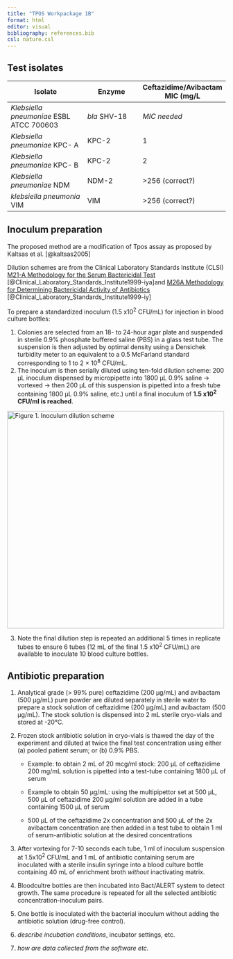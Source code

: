 ```yaml
---
title: "TPOS Workpackage 1B"
format: html
editor: visual
bibliography: references.bib
csl: nature.csl
---
```


## Test isolates

| Isolate                                  | Enzyme       | Ceftazidime/Avibactam MIC (mg/L |
|---------------------------|-------------------|---------------------------|
| *Klebsiella pneumoniae* ESBL ATCC 700603 | *bla* SHV-18 | *MIC needed*                    |
| *Klebsiella pneumoniae* KPC- A           | KPC-2        | 1                               |
| *Klebsiella pneumoniae* KPC- B           | KPC-2        | 2                               |
| *Klebsiella pneumoniae* NDM              | NDM-2        | \>256 (correct?)                |
| *klebsiella pneumonia* VIM               | VIM          | \>256 (correct?)                |

## Inoculum preparation

The proposed method are a modification of Tpos assay as proposed by Kaltsas et al. [@kaltsas2005]

Dilution schemes are from the Clinical Laboratory Standards Institute (CLSI) [M21-A Methodology for the Serum Bactericidal Test](CLSI_M21A.pdf) [@Clinical_Laboratory_Standards_Institute1999-iya]and [M26A Methodology for Determining Bactericidal Activity of Antibiotics](CLSI_M26A.pdf) [@Clinical_Laboratory_Standards_Institute1999-iy]

To prepare a standardized inoculum (1.5 x10^2^ CFU/mL) for injection in blood culture bottles:

1.  Colonies are selected from an 18- to 24-hour agar plate and suspended in sterile 0.9% phosphate buffered saline (PBS) in a glass test tube. The suspension is then adjusted by optimal density using a Densichek turbidity meter to an equivalent to a 0.5 McFarland standard corresponding to 1 to 2 × 10^8^ CFU/mL.
2.  The inoculum is then serially diluted using ten-fold dilution scheme: 200 μL inoculum dispensed by micropipette into 1800 μL 0.9% saline → vortexed → then 200 μL of this suspension is pipetted into a fresh tube containing 1800 μL 0.9% saline, etc.) until a final inoculum of **1.5 x10^2^ CFU/ml is reached**.

[![Figure 1. Inoculum dilution scheme](dilution_1.png){fig-align="left" width="500"}](Figure%201)

3.  Note the final dilution step is repeated an additional 5 times in replicate tubes to ensure 6 tubes (12 mL of the final 1.5 x10^2^ CFU/mL) are available to inoculate 10 blood culture bottles.

## Antibiotic preparation

1.  Analytical grade (\> 99% pure) ceftazidime (200 μg/mL) and avibactam (500 μg/mL) pure powder are diluted separately in sterile water to prepare a stock solution of ceftazidime (200 μg/mL) and avibactam (500 μg/mL). The stock solution is dispensed into 2 mL sterile cryo-vials and stored at -20°C.

2.  Frozen stock antibiotic solution in cryo-vials is thawed the day of the experiment and diluted at twice the final test concentration using either (a) pooled patient serum; or (b) 0.9% PBS.

    -   Example: to obtain 2 mL of 20 mcg/ml stock: 200 μL of ceftazidime 200 mg/mL solution is pipetted into a test-tube containing 1800 μL of serum

    -   Example to obtain 50 μg/mL: using the multipipettor set at 500 μL, 500 μL of ceftazidime 200 μg/ml solution are added in a tube containing 1500 μL of serum

    -   500 μL of the ceftazidime 2x concentration and 500 μL of the 2x avibactam concentration are then added in a test tube to obtain 1 ml of serum-antibiotic solution at the desired concentrations

3.  After vortexing for 7-10 seconds each tube, 1 ml of inoculum suspension at 1.5x10^2^ CFU/mL and 1 mL of antibiotic containing serum are inoculated with a sterile insulin syringe into a blood culture bottle containing 40 mL of enrichment broth *without* inactivating matrix.

4.  Bloodcultre bottles are then incubated into Bact/ALERT system to detect growth. The same procedure is repeated for all the selected antibiotic concentration-inoculum pairs.

5.  One bottle is inoculated with the bacterial inoculum without adding the antibiotic solution (drug-free control).

6.  *describe incubation conditions*, incubator settings, etc. <!--# Irene please provide -->

7.  *how are data collected from the software etc.* <!--# Irene please provide -->
